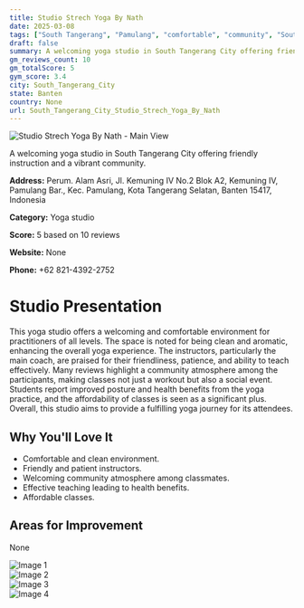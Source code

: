 ```yaml
---
title: Studio Strech Yoga By Nath
date: 2025-03-08
tags: ["South Tangerang", "Pamulang", "comfortable", "community", "South Tangerang City"]  
draft: false
summary: A welcoming yoga studio in South Tangerang City offering friendly instruction and a vibrant community.
gm_reviews_count: 10
gm_totalScore: 5
gym_score: 3.4
city: South_Tangerang_City
state: Banten
country: None
url: South_Tangerang_City_Studio_Strech_Yoga_By_Nath
---
```


<div className="aspect-[16/9] relative my-8">
  <img 
    src="https://lh5.googleusercontent.com/p/AF1QipPshO4UFqIKLdufmj5-hlwPnuzTqsVXbgHYhble=w1920-h1080-k-no"
    alt="Studio Strech Yoga By Nath - Main View"
    className="object-cover absolute inset-0 w-full h-full rounded-lg"
  />
</div>

A welcoming yoga studio in South Tangerang City offering friendly instruction and a vibrant community.

**Address:** Perum. Alam Asri, Jl. Kemuning IV No.2 Blok A2, Kemuning IV, Pamulang Bar., Kec. Pamulang, Kota Tangerang Selatan, Banten 15417, Indonesia

**Category:** Yoga studio

**Score:** 5 based on 10 reviews

**Website:** None

**Phone:** +62 821-4392-2752

# Studio Presentation

This yoga studio offers a welcoming and comfortable environment for practitioners of all levels. The space is noted for being clean and aromatic, enhancing the overall yoga experience. The instructors, particularly the main coach, are praised for their friendliness, patience, and ability to teach effectively. Many reviews highlight a community atmosphere among the participants, making classes not just a workout but also a social event. Students report improved posture and health benefits from the yoga practice, and the affordability of classes is seen as a significant plus. Overall, this studio aims to provide a fulfilling yoga journey for its attendees.



## Why You'll Love It

- Comfortable and clean environment.
- Friendly and patient instructors.
- Welcoming community atmosphere among classmates.
- Effective teaching leading to health benefits.
- Affordable classes.

## Areas for Improvement

None

<div className="grid grid-cols-1 xl:grid-cols-2 gap-4 my-8">
<div className="aspect-[4/3] relative"><img src="https://lh5.googleusercontent.com/p/AF1QipPnyypZxHxVEfE6tmLEHeJ8H_E6SxMOX1YIqPGT=w1920-h1080-k-no" alt="Image 1" className="object-cover absolute inset-0 w-full h-full rounded-lg" /></div>
<div className="aspect-[4/3] relative"><img src="https://lh5.googleusercontent.com/p/AF1QipO5TkGMtDMsWAciDsoK5JueQNHhuCzl9xIN9STT=w1920-h1080-k-no" alt="Image 2" className="object-cover absolute inset-0 w-full h-full rounded-lg" /></div>
<div className="aspect-[4/3] relative"><img src="https://lh5.googleusercontent.com/p/AF1QipMKf3dr28J_Gk_xOvm7GxcDMVDgaZMwi1sp9prC=w1920-h1080-k-no" alt="Image 3" className="object-cover absolute inset-0 w-full h-full rounded-lg" /></div>
<div className="aspect-[4/3] relative"><img src="https://streetviewpixels-pa.googleapis.com/v1/thumbnail?panoid=8G9FjS-w1Gp6Oe3u5jiM3A&cb_client=maps_sv.tactile.gps&w=203&h=100&yaw=242.9325&pitch=0&thumbfov=100" alt="Image 4" className="object-cover absolute inset-0 w-full h-full rounded-lg" /></div>
</div>